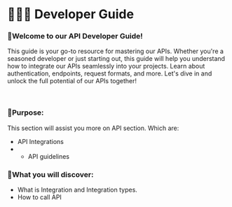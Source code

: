 # 🧑🏻‍💻 Developer Guide

### 🥳Welcome to our API Developer Guide! 
This guide is your go-to resource for mastering our APIs. Whether you're a seasoned developer or just starting out, this guide will help you understand how to integrate our APIs seamlessly into your projects. Learn about authentication, endpoints, request formats, and more. Let's dive in and unlock the full potential of our APIs together!

<br>

### 🎯Purpose: 

This section will assist you more on API section.
Which are:
- API Integrations
- - API guidelines

### 🔎What you will discover:

- What is Integration and Integration types.
- How to call API
